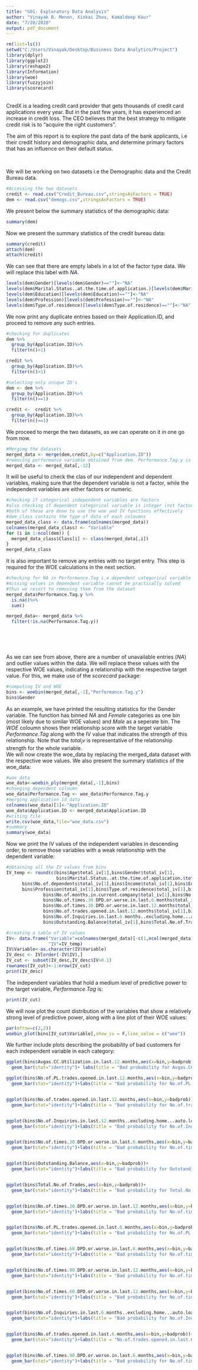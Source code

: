 ```yaml
---
title: "G01- Exploratory Data Analysis"
author: "Vinayak B. Menon, Xinkai Zhou, Kamaldeep Kaur"
date: "7/28/2020"
output: pdf_document
---
```


```r
rm(list=ls())
setwd("C:/Users/Vinayak/Desktop/Business Data Analytics/Project")
library(dplyr)
library(ggplot2)
library(reshape2)
library(Information)
library(woe)
library(fuzzyjoin)
library(scorecard)
```
\textbf{Problem Statement:}\
CredX is a leading credit card provider that gets thousands of credit card applications every year. But in the past few years, it has experienced an increase in credit loss. The CEO believes that the best strategy to mitigate credit risk is to “acquire the right customers”.\

 The aim of this report is to explore the past data of the bank applicants, i.e their credit history and demographic data, and determine primary factors that has an influence on their default status.\
 
 
\textbf{Understanding the data:}\

We will be working on two datasets i.e the Demographic data and the Credit Bureau data.
```r
#Accessing the two datasets
credit <- read.csv("Credit_Bureau.csv",stringsAsFactors = TRUE)
dem <- read.csv("demogs.csv",stringsAsFactors = TRUE)
```

We present below the summary statistics of the demographic data:
```r
summary(dem)
```
Now we present the summary statistics of the credit bureau data: 
```r
summary(credit)
attach(dem)
attach(credit)
```

We can see that there are empty labels in a lot of the factor type data. We will replace this label with $NA$.
```r
levels(dem$Gender)[levels(dem$Gender)==""]<-"NA"
levels(dem$Marital.Status..at.the.time.of.application.)[levels(dem$Marital.Status..at.the.time.of.application.)==""]<-"NA"
levels(dem$Education)[levels(dem$Education)==""]<-"NA"
levels(dem$Profession)[levels(dem$Profession)==""]<-"NA"
levels(dem$Type.of.residence)[levels(dem$Type.of.residence)==""]<-"NA"
```

We now print any duplicate entries based on their Application.ID, and proceed to remove any such entries.
```r
#checking for duplicates
dem %>%
  group_by(Application.ID)%>%
  filter(n()>1)

credit %>%
  group_by(Application.ID)%>%
  filter(n()>1)

#selecting only unique ID's
dem <- dem %>%
  group_by(Application.ID)%>%
  filter(n()==1)

credit <-  credit %>%
  group_by(Application.ID)%>%
  filter(n()==1)
```

We proceed to merge the two datasets, as we can operate on it in one go from now.
```r
#Mergimg the datasets
merged_data <- merge(dem,credit,by=c("Application.ID"))
#removing performance variable obtained from dem. Performance.Tag.y is from credit. Same result
merged_data <- merged_data[,-12]
```
It will be useful to check the clas of our independent and dependent variables, making sure that the dependent variable is not a factor, while the independent variables are either factors or numeric.
```r
#checking if categorical independent variables are factors
#also checking if dependent categorical variable is integer (not factor)
#both of these are done to use the woe and IV functions effectively
#dem_class contains the type of data of each coloumns
merged_data_class <- data.frame(colnames(merged_data))
colnames(merged_data_class) <- "Variable"
for (i in 1:ncol(dem)) {
  merged_data_class$Class[i] <- class(merged_data[,i])
}
merged_data_class 
```

It is also important to remove any entries with no target entry. This step is required for the WOE calculations in the next section.
```r
#checking for NA in Performance.Tag i.e dependent categorical variable
#missing values in dependent variable cannot be practically solved
#thus we resort to removing them from the dataset
merged_data$Performance.Tag.y %>%
  is.na()%>%
  sum()

merged_data<- merged_data %>%
  filter(!is.na(Performance.Tag.y))
```

\
\
\textbf{Data Cleaning and Preparation:}\

 As we can see from above, there are a number of unavailable entries ($NA$) and outlier values within the data. We will replace these values with the respective WOE values, indicating a relationship with the respective target value. For this, we make use of the $scorecard$ package:

```r
#computing IV and WOE
bins <- woebin(merged_data[,-1],"Performance.Tag.y")
bins$Gender
```
 As an example, we have printed the resulting statistics for the Gender variable. The function has binned $NA$ and $Female$ categories as one bin (most likely due to similar WOE values) and $Male$ as a seperate bin. The $WOE$ coloumn shows their relationship score with the target variable $Performance.Tag$ along with the IV value that indicates the strength of this relationship. Note that the $total_iv$ is representative of the relationship strength for the whole variable.\
 We will now create the woe_data by replacing the merged_data dataset with the respective woe values. We also present the summary statistics of the woe_data:
```r
#woe data
woe_data<-woebin_ply(merged_data[,-1],bins)
#changing dependent coloumn
woe_data$Performance.Tag <- woe_data$Performance.Tag.y
#merging application id data
colnames(woe_data)[1]<-"Application.ID"
woe_data$Application.ID <- merged_data$Application.ID
#writing file 
write.csv(woe_data,file="woe_data.csv")
#summary
summary(woe_data)
```

Now we print the IV values of the independent variables in descending order, to remove those variables with a weak relationship with the dependent variable:
```r
#obtaining all the IV values from bins
IV_temp <- round(c(bins$Age$total_iv[1],bins$Gender$total_iv[1],
                   bins$Marital.Status..at.the.time.of.application.$total_iv[1],
      bins$No.of.dependents$total_iv[1],bins$Income$total_iv[1],bins$Education$total_iv[1],
      bins$Profession$total_iv[1],bins$Type.of.residence$total_iv[1],bins$No.of.months.in.current.residence$total_iv[1],
              bins$No.of.months.in.current.company$total_iv[1],bins$No.of.times.90.DPD.or.worse.in.last.6.months$total_iv[1],bins$No.of.times.60.DPD.or.worse.in.last.6.months$total_iv[1],
              bins$No.of.times.30.DPD.or.worse.in.last.6.months$total_iv[1],bins$No.of.times.90.DPD.or.worse.in.last.12.months$total_iv[1],bins$No.of.times.60.DPD.or.worse.in.last.12.months$total_iv[1],
              bins$No.of.times.30.DPD.or.worse.in.last.12.months$total_iv[1],bins$Avgas.CC.Utilization.in.last.12.months$total_iv[1],bins$No.of.trades.opened.in.last.6.months$total_iv[1],
              bins$No.of.trades.opened.in.last.12.months$total_iv[1],bins$No.of.PL.trades.opened.in.last.6.months$total_iv[1],bins$No.of.PL.trades.opened.in.last.12.months$total_iv[1],
              bins$No.of.Inquiries.in.last.6.months..excluding.home...auto.loans.$total_iv[1],bins$No.of.Inquiries.in.last.12.months..excluding.home...auto.loans.$total_iv[1],bins$Presence.of.open.home.loan$total_iv[1],
              bins$Outstanding.Balance$total_iv[1],bins$Total.No.of.Trades$total_iv[1],bins$Presence.of.open.auto.loan$total_iv[1]),2)

#creating a table of IV values
IV<- data.frame("Variable"=colnames(merged_data)[-c(1,ncol(merged_data))],
                "IV"=IV_temp)
IV$Variable<-as.character(IV$Variable)
IV_desc <- IV[order(-IV$IV),]
IV_cut <- subset(IV_desc,IV_desc$IV>0.1)
rownames(IV_cut)<-1:nrow(IV_cut)
print(IV_desc)
```

The independent variables that hold a medium level of predictive power to the target variable, $Performance.Tag$ is:
```r
print(IV_cut)
```
 We will now plot the count distribution of the variables that show a relatively strong level of predictive power, along with a line plot of their WOE values:
```r
par(mfrow=c(2,2))
woebin_plot(bins[IV_cut$Variable],show_iv = F,line_value = c("woe"))
```

We further include plots describing the probability of bad customers for each independent variable in each category:
```r
ggplot(bins$Avgas.CC.Utilization.in.last.12.months,aes(x=bin,y=badprob))+
  geom_bar(stat="identity")+ labs(title = "Bad probability for Avgas.CC.Utilization.in.last.12.months")

ggplot(bins$No.of.PL.trades.opened.in.last.12.months,aes(x=bin,y=badprob))+
  geom_bar(stat="identity")+labs(title = "Bad probability for No.of.PL.trades.opened.in.last.12.months")


ggplot(bins$No.of.trades.opened.in.last.12.months,aes(x=bin,y=badprob))+
  geom_bar(stat="identity")+labs(title = "Bad probability for No.of.trades.opened.in.last.12.months")


ggplot(bins$No.of.Inquiries.in.last.12.months..excluding.home...auto.loans.,aes(x=bin,y=badprob))+
  geom_bar(stat="identity")+labs(title = "Bad probability for No.of.Inquiries.in.last.12.months..excluding.home...auto.loans.")


ggplot(bins$No.of.times.30.DPD.or.worse.in.last.6.months,aes(x=bin,y=badprob))+
  geom_bar(stat="identity")+labs(title = "Bad probability for No.of.times.30.DPD.or.worse.in.last.6.months")


ggplot(bins$Outstanding.Balance,aes(x=bin,y=badprob))+
  geom_bar(stat="identity")+labs(title = "Bad probability for Outstanding.Balance")


ggplot(bins$Total.No.of.Trades,aes(x=bin,y=badprob))+
  geom_bar(stat="identity")+labs(title = "Bad probability for Total.No.of.Trades")


ggplot(bins$No.of.times.30.DPD.or.worse.in.last.12.months,aes(x=bin,y=badprob))+
  geom_bar(stat="identity")+labs(title = "Bad probability for No.of.times.30.DPD.or.worse.in.last.12.months")


ggplot(bins$No.of.PL.trades.opened.in.last.6.months,aes(x=bin,y=badprob))+
  geom_bar(stat="identity")+labs(title = "Bad probability for No.of.PL.trades.opened.in.last.6.months")


ggplot(bins$No.of.times.60.DPD.or.worse.in.last.6.months,aes(x=bin,y=badprob))+
  geom_bar(stat="identity")+labs(title = "Bad probability for No.of.times.60.DPD.or.worse.in.last.6.months")


ggplot(bins$No.of.times.90.DPD.or.worse.in.last.12.months,aes(x=bin,y=badprob))+
  geom_bar(stat="identity")+labs(title = "Bad probability for No.of.times.90.DPD.or.worse.in.last.12.months")


ggplot(bins$No.of.times.60.DPD.or.worse.in.last.12.months,aes(x=bin,y=badprob))+
  geom_bar(stat="identity")+labs(title = "Bad probability for No.of.times.60.DPD.or.worse.in.last.12.months")


ggplot(bins$No.of.Inquiries.in.last.6.months..excluding.home...auto.loans.,aes(x=bin,y=badprob))+
  geom_bar(stat="identity")+labs(title = "Bad probability for No.of.Inquiries.in.last.6.months..excluding.home...auto.loans.")


ggplot(bins$No.of.trades.opened.in.last.6.months,aes(x=bin,y=badprob))+
  geom_bar(stat="identity")+labs(title = "No.of.trades.opened.in.last.6.months")


ggplot(bins$No.of.times.90.DPD.or.worse.in.last.6.months,aes(x=bin,y=badprob))+
  geom_bar(stat="identity")+labs(title = "Bad probability for No.of.times.90.DPD.or.worse.in.last.6.months")

```
